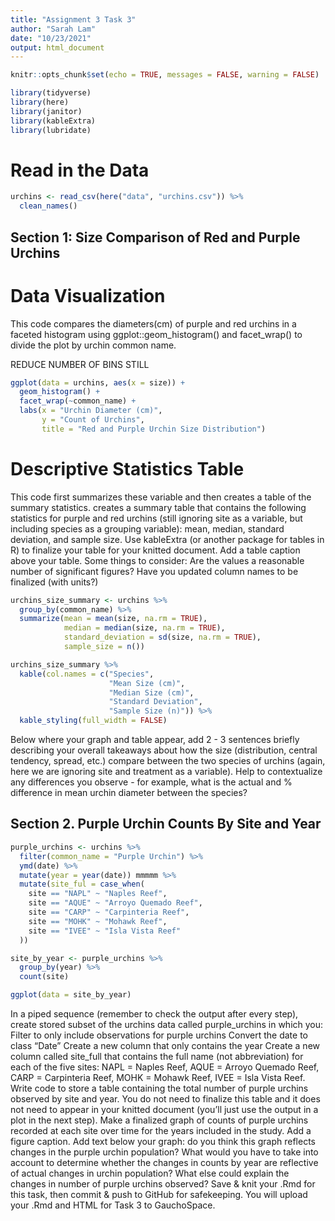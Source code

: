 ```yaml
---
title: "Assignment 3 Task 3"
author: "Sarah Lam"
date: "10/23/2021"
output: html_document
---
```


```r
knitr::opts_chunk$set(echo = TRUE, messages = FALSE, warning = FALSE)

library(tidyverse)
library(here)
library(janitor)
library(kableExtra)
library(lubridate)
```

# Read in the Data

```r
urchins <- read_csv(here("data", "urchins.csv")) %>% 
  clean_names()
```

## Section 1: Size Comparison of Red and Purple Urchins

# Data Visualization

This code compares the diameters(cm) of purple and red urchins in a faceted histogram using ggplot::geom_histogram() and facet_wrap() to divide the plot by urchin common name. 

REDUCE NUMBER OF BINS STILL 

```r
ggplot(data = urchins, aes(x = size)) +
  geom_histogram() +
  facet_wrap(~common_name) +
  labs(x = "Urchin Diameter (cm)",
       y = "Count of Urchins",
       title = "Red and Purple Urchin Size Distribution")
```

# Descriptive Statistics Table

This code first summarizes these variable and then creates a table of the summary statistics. creates a summary table that contains the following statistics for purple and red urchins (still ignoring site as a variable, but including species as a grouping variable): mean, median, standard deviation, and sample size. Use kableExtra (or another package for tables in R) to finalize your table for your knitted document. Add a table caption above your table. Some things to consider:
Are the values a reasonable number of significant figures?
Have you updated column names to be finalized (with units?)

```r
urchins_size_summary <- urchins %>% 
  group_by(common_name) %>% 
  summarize(mean = mean(size, na.rm = TRUE),
            median = median(size, na.rm = TRUE),
            standard_deviation = sd(size, na.rm = TRUE),
            sample_size = n())

urchins_size_summary %>% 
  kable(col.names = c("Species",
                      "Mean Size (cm)",
                      "Median Size (cm)",
                      "Standard Deviation",
                      "Sample Size (n)")) %>% 
  kable_styling(full_width = FALSE)
```


Below where your graph and table appear, add 2 - 3 sentences briefly describing your overall takeaways about how the size (distribution, central tendency, spread, etc.) compare between the two species of urchins (again, here we are ignoring site and treatment as a variable). Help to contextualize any differences you observe - for example, what is the actual and % difference in mean urchin diameter between the species? 

## Section 2. Purple Urchin Counts By Site and Year

```r
purple_urchins <- urchins %>% 
  filter(common_name = "Purple Urchin") %>% 
  ymd(date) %>% 
  mutate(year = year(date)) mmmmm %>% 
  mutate(site_ful = case_when(
    site == "NAPL" ~ "Naples Reef",
    site == "AQUE" ~ "Arroyo Quemado Reef",
    site == "CARP" ~ "Carpinteria Reef",
    site == "MOHK" ~ "Mohawk Reef",
    site == "IVEE" ~ "Isla Vista Reef"
  ))

site_by_year <- purple_urchins %>% 
  group_by(year) %>% 
  count(site)

ggplot(data = site_by_year) 
```

In a piped sequence (remember to check the output after every step), create stored subset of the urchins data called purple_urchins in which you: 
Filter to only include observations for purple urchins
Convert the date to class “Date” 
Create a new column that only contains the year
Create a new column called site_full that contains the full name (not abbreviation) for each of the five sites: NAPL = Naples Reef, AQUE = Arroyo Quemado Reef, CARP = Carpinteria Reef, MOHK = Mohawk Reef, IVEE = Isla Vista Reef. 
Write code to store a table containing the total number of purple urchins observed by site and year. You do not need to finalize this table and it does not need to appear in your knitted document (you’ll just use the output in a plot in the next step).
Make a finalized graph of counts of purple urchins recorded at each site over time for the years included in the study. Add a figure caption.
Add text below your graph: do you think this graph reflects changes in the purple urchin population? What would you have to take into account to determine whether the changes in counts by year are reflective of actual changes in urchin population? What else could explain the changes in number of purple urchins observed? 
Save & knit your .Rmd for this task, then commit & push to GitHub for safekeeping. You will upload your .Rmd and HTML for Task 3 to GauchoSpace. 








